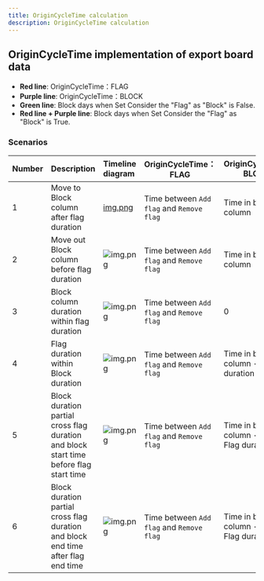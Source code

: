 ```yaml
---
title: OriginCycleTime calculation
description: OriginCycleTime calculation
---
```


## OriginCycleTime implementation of export board data

- **Red line**: OriginCycleTime：FLAG
- **Purple line**: OriginCycleTime：BLOCK
- **Green line**: Block days when Set Consider the "Flag" as "Block" is False.
- **Red line + Purple line**: Block days when Set Consider the "Flag" as "Block" is True.

### Scenarios

| Number | Description                                                                            | Timeline diagram                                                                                                                  | OriginCycleTime：FLAG                     | OriginCycleTime: BLOCK                       |
| :----- | :------------------------------------------------------------------------------------- | :-------------------------------------------------------------------------------------------------------------------------------- | ----------------------------------------- | -------------------------------------------- |
| 1      | Move to Block column after flag duration                                               | [img.png](../../../../../../assets/origincycletime-image/block-after-flag.png)                                                            | Time between `Add flag` and `Remove flag` | Time in block column                         |
| 2      | Move out Block column before flag duration                                             | ![img.png](https://cdn.staticaly.com/gh/au-heartbeat/data-hosting@main/origincycletime-image/block-before-flag.png)               | Time between `Add flag` and `Remove flag` | Time in block column                         |
| 3      | Block column duration within flag duration                                             | ![img.png](https://cdn.staticaly.com/gh/au-heartbeat/data-hosting@main/origincycletime-image/block-witnin-flag.png)               | Time between `Add flag` and `Remove flag` | 0                                            |
| 4      | Flag duration within Block duration                                                    | ![img.png](https://cdn.staticaly.com/gh/au-heartbeat/data-hosting@main/origincycletime-image/flag-within-block.png)               | Time between `Add flag` and `Remove flag` | Time in block column - Flag duration         |
| 5      | Block duration partial cross flag duration and block start time before flag start time | ![img.png](https://cdn.staticaly.com/gh/au-heartbeat/data-hosting@main/origincycletime-image/block-partial-cross-flag-before.png) | Time between `Add flag` and `Remove flag` | Time in block column - Partial Flag duration |
| 6      | Block duration partial cross flag duration and block end time after flag end time      | ![img.png](https://cdn.staticaly.com/gh/au-heartbeat/data-hosting@main/origincycletime-image/block-partial-cross-flag-after.png)  | Time between `Add flag` and `Remove flag` | Time in block column - Partial Flag duration |

